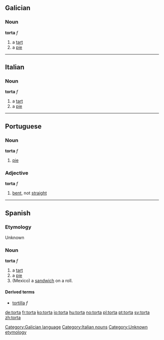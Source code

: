 == Galician ==
=== Noun ===
'''torta''' ''f''
# a [[tart]]
# a [[pie]]

[[Category:Galician language]]

----

==Italian==
=== Noun ===
'''torta''' ''f''

# a [[tart]]
# a [[pie]]

[[Category:Italian nouns]]

----

== Portuguese ==
=== Noun ===
'''torta''' ''f''

# [[pie]]

=== Adjective ===
'''torta''' ''f''

# [[bent]], not [[straight]]

----

== Spanish ==
===Etymology===
Unknown

=== Noun ===
'''torta''' ''f''

# a [[tart]]
# a [[pie]]
# (Mexico) a [[sandwich]] on a roll.

====Derived terms====
*[[tortilla]] ''f''

[[Category:Unknown etymology]]

[[de:torta]]
[[fr:torta]]
[[ko:torta]]
[[io:torta]]
[[hu:torta]]
[[no:torta]]
[[pl:torta]]
[[pt:torta]]
[[sv:torta]]
[[zh:torta]]